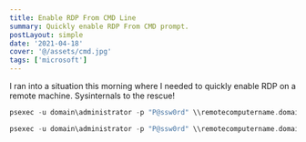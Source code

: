 ```yaml
---
title: Enable RDP From CMD Line
summary: Quickly enable RDP From CMD prompt.
postLayout: simple
date: '2021-04-18'
cover: '@/assets/cmd.jpg'
tags: ['microsoft']
---
```

I ran into a situation this morning where I needed to quickly enable RDP on a remote machine. Sysinternals to the rescue!

```c
psexec -u domain\administrator -p "P@ssw0rd" \\remotecomputername.domain.com reg add "hklm\system\currentcontrolset\control\terminal server" /f /v fDenyTSConnections /t REG_DWORD /d 0
```

```c
psexec -u domain\administrator -p "P@ssw0rd" \\remotecomputername.domain.com netsh firewall set service remoteadmin enable
```